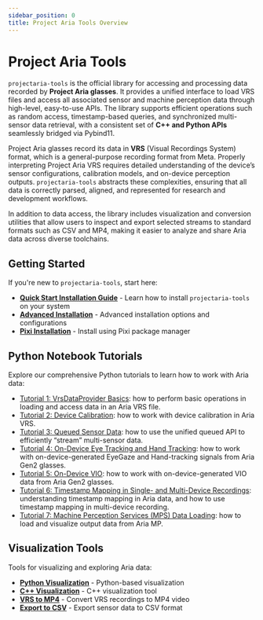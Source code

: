 ```yaml
---
sidebar_position: 0
title: Project Aria Tools Overview
---
```


# Project Aria Tools

`projectaria-tools` is the official library for accessing and processing data recorded by **Project Aria glasses**.
It provides a unified interface to load VRS files and access all associated sensor and machine perception data through high-level, easy-to-use APIs.
The library supports efficient operations such as random access, timestamp-based queries, and synchronized multi-sensor data retrieval, with a consistent set of **C++ and Python APIs** seamlessly bridged via Pybind11.

Project Aria glasses record its data in **VRS** (Visual Recordings System) format, which is a general-purpose recording format from Meta.
Properly interpreting Project Aria VRS requires detailed understanding of the device’s sensor configurations, calibration models, and on-device perception outputs.
`projectaria-tools` abstracts these complexities, ensuring that all data is correctly parsed, aligned, and represented for research and development workflows.

In addition to data access, the library includes visualization and conversion utilities that allow users to inspect and export selected streams to standard formats such as CSV and MP4, making it easier to analyze and share Aria data across diverse toolchains.

## Getting Started

If you're new to `projectaria-tools`, start here:

- **[Quick Start Installation Guide](./installation.mdx)** - Learn how to install `projectaria-tools` on your system
- **[Advanced Installation](./advanced-installation.mdx)** - Advanced installation options and configurations
- **[Pixi Installation](./advanced-installation-pixi.mdx)** - Install using Pixi package manager


## Python Notebook Tutorials

Explore our comprehensive Python tutorials to learn how to work with Aria data:

- [Tutorial 1: VrsDataProvider Basics](/docs-research-tools/projectariatools/pythontutorials/dataprovider.mdx): how to perform basic operations in loading and access data in an Aria VRS file.
- [Tutorial 2: Device Calibration](/docs-research-tools/projectariatools/pythontutorials/calibration.mdx): how to work with device calibration in Aria VRS.
- [Tutorial 3: Queued Sensor Data](/docs-research-tools/projectariatools/pythontutorials/queue.mdx): how to use the unified queued API to efficiently “stream” multi-sensor data.
- [Tutorial 4: On-Device Eye Tracking and Hand Tracking](/docs-research-tools/projectariatools/pythontutorials/eyetracking-handtracking.mdx): how to work with on-device-generated EyeGaze and Hand-tracking signals from Aria Gen2 glasses.
- [Tutorial 5: On-Device VIO](/docs-research-tools/projectariatools/pythontutorials/vio.mdx): how to work with on-device-generated VIO data from Aria Gen2 glasses.
- [Tutorial 6: Timestamp Mapping in Single- and Multi-Device Recordings](/docs-research-tools/projectariatools/pythontutorials/time-sync.mdx): understanding timestamp mapping in Aria data, and how to use timestamp mapping in multi-device recording.
- [Tutorial 7: Machine Perception Services (MPS) Data Loading](/docs-research-tools/projectariatools/pythontutorials/mps.mdx): how to load and visualize output data from Aria MP.


## Visualization Tools

Tools for visualizing and exploring Aria data:

- **[Python Visualization](./tools/pythonviz.mdx)** - Python-based visualization
- **[C++ Visualization](./tools/cppviz.mdx)** - C++ visualization tool
- **[VRS to MP4](./tools/vrstomp4.mdx)** - Convert VRS recordings to MP4 video
- **[Export to CSV](./tools/exportcsv.mdx)** - Export sensor data to CSV format
